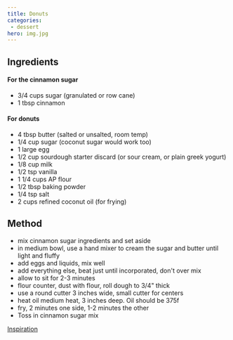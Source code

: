 ```yaml
---
title: Donuts
categories:
 - dessert
hero: img.jpg
---
```


## Ingredients
#### For the cinnamon sugar 
* 3/4 cups sugar (granulated or row cane)
* 1 tbsp cinnamon

#### For donuts
* 4 tbsp butter (salted or unsalted, room temp)
* 1/4 cup sugar (coconut sugar would work too)
* 1 large egg
* 1/2 cup sourdough starter discard (or sour cream, or plain greek yogurt)
* 1/8 cup milk
* 1/2 tsp vanilla
* 1 1/4 cups AP flour
* 1/2 tbsp baking powder
* 1/4 tsp salt
* 2 cups refined coconut oil (for frying)

## Method
* mix cinnamon sugar ingredients and set aside
* in medium bowl, use a hand mixer to cream the sugar and butter until light and fluffy
* add eggs and liquids, mix well
* add everything else, beat just until incorporated, don't over mix
* allow to sit for 2-3 minutes
* flour counter, dust with flour, roll dough to 3/4" thick
* use a round cutter 3 inches wide, small cutter for centers
* heat oil medium heat, 3 inches deep.  Oil should be 375f
* fry, 2 minutes one side, 1-2 minutes the other
* Toss in cinnamon sugar mix

[Inspiration](https://www.justtherecipe.com/?url=https://feastandfarm.com/sourdough-discard-cinnamon-sugar-cake-donuts/)
